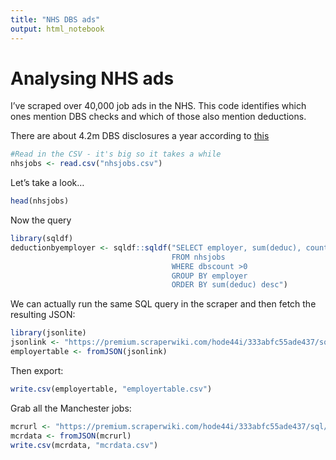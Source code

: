 ```yaml
---
title: "NHS DBS ads"
output: html_notebook
---
```


# Analysing NHS ads

I've scraped over 40,000 job ads in the NHS. This code identifies which ones mention DBS checks and which of those also mention deductions.

There are about 4.2m DBS disclosures a year according to [this](https://www.gov.uk/government/statistics/dbs-dataset-1-disclosure-progress-information-disclosed-and-update-service-subscriptions)

 



```r
#Read in the CSV - it's big so it takes a while
nhsjobs <- read.csv("nhsjobs.csv")
```

Let's take a look...

```r
head(nhsjobs)
```


Now the query

```r
library(sqldf)
deductionbyemployer <- sqldf::sqldf("SELECT employer, sum(deduc), count(*) 
                                    FROM nhsjobs 
                                    WHERE dbscount >0 
                                    GROUP BY employer 
                                    ORDER BY sum(deduc) desc")
```

We can actually run the same SQL query in the scraper and then fetch the resulting JSON:

```r
library(jsonlite)
jsonlink <- "https://premium.scraperwiki.com/hode44i/333abfc55ade437/sql/?q=select%20employer%2C%20sum(deduc)%2C%20count(*)%0Afrom%20nhsjobs%0Awhere%20dbscount%20%3E%200%0Agroup%20by%20employer%0Aorder%20by%20count(*)%20desc"
employertable <- fromJSON(jsonlink)
```

Then export:

```r
write.csv(employertable, "employertable.csv")
```

Grab all the Manchester jobs:

```r
mcrurl <- "https://premium.scraperwiki.com/hode44i/333abfc55ade437/sql/?q=select%20*%0Afrom%20nhsjobs%0Awhere%20employer%20%3D%20%22Manchester%20University%20NHS%20Foundation%20Trust%22%0A"
mcrdata <- fromJSON(mcrurl)
write.csv(mcrdata, "mcrdata.csv")
```

